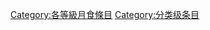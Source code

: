 {{catmore1|[[Wikipedia:月食专题|Wikipedia:月食专题]]}}
{{Articles by Quality|topic=月食|project=月食|format=toc}}
{{emptycat}}

[[Category:各等級月食條目|Category:各等級月食條目]]
[[Category:分类级条目|Category:分类级条目]]